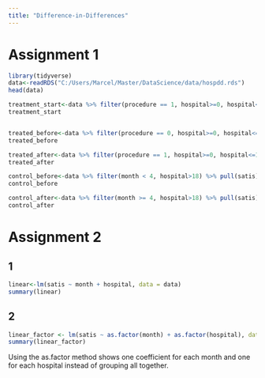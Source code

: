 ```yaml
---
title: "Difference-in-Differences"
---
```


# Assignment 1

```r
library(tidyverse)
data<-readRDS("C:/Users/Marcel/Master/DataScience/data/hospdd.rds")
head(data)

treatment_start<-data %>% filter(procedure == 1, hospital>=0, hospital<=18) %>% pull(month) %>% min()
treatment_start


treated_before<-data %>% filter(procedure == 0, hospital>=0, hospital<=18) %>% pull(satis) %>% mean()
treated_before

treated_after<-data %>% filter(procedure == 1, hospital>=0, hospital<=18) %>% pull(satis) %>% mean()
treated_after

control_before<-data %>% filter(month < 4, hospital>18) %>% pull(satis) %>% mean()
control_before

control_after<-data %>% filter(month >= 4, hospital>18) %>% pull(satis) %>% mean()
control_after
```

# Assignment 2

## 1

```r
linear<-lm(satis ~ month + hospital, data = data)
summary(linear)
```

## 2

```r
linear_factor <- lm(satis ~ as.factor(month) + as.factor(hospital), data = data)
summary(linear_factor)
```

Using the as.factor method shows one coefficient for each month and one for each hospital instead of grouping all together.
